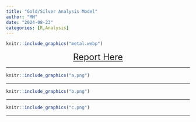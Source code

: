 ```yaml
---
title: "Gold/Silver Analysis Model"
author: "MM"
date: "2024-08-23"
categories: [R,Analysis]
---
```



```r
knitr::include_graphics("metal.webp")
```



<center><font size="+2"> [Report Here](https://afaaqitc.github.io/Gold_Silver_Model/){target="_blank"}
</font></center>

---

```r
knitr::include_graphics("a.png")
```

---


```r
knitr::include_graphics("b.png")
```

---




```r
knitr::include_graphics("c.png")
```

---
